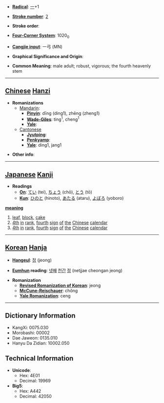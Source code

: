 * '''[[Wiktionary:Chinese radical index| Radical]]''': [[Wiktionary:Chinese radical index 一|一]]+1

* '''[[Wiktionary:Chinese total strokes index|Stroke number]]''': [[Wiktionary:Chinese total strokes index 2|2]]

* '''Stroke order''': 

* '''[[Wiktionary:Chinese four corner index|Four-Corner System]]''': 1020<sub>0</sub>

* '''[[Wiktionary:Chinese Cangjie index|Cangjie input]]''': 一弓 (MN)

* '''Graphical Significance and Origin''': 

* '''Common Meaning''': male adult; robust, vigorous; the fourth heavenly stem

----

== [[Chinese]] [[Hanzi]] ==

* '''Romanizations'''
** [[Mandarin]]:
*** '''[[Pinyin]]''': dīng (ding1), zhēng (zheng1)
*** '''[[Wade-Giles]]''': ting<sup>1</sup>, cheng<sup>1</sup>
*** '''[[Yale]]''': 
**[[Cantonese]]
***'''[[Jyutping]]''':
***'''[[Penkyamp]]''': 
***'''[[Yale]]''': ding1, jang1

* '''Other info''': 

----

== [[Japanese]] [[Kanji]] ==

* '''Readings'''
** '''[[On]]''': [[てい]] (tei), [[ちょう]] (chō), [[とう]] (tō)
** '''[[Kun]]''': [[ひのと]] (hinoto), [[あたる]] (ataru), [[よぼろ]] (yoboro)

'''[[meaning]]'''
# [[leaf]], [[block]], [[cake]]
# [[4th]] [[in]] [[rank]], [[fourth]] [[sign]] [[of]] [[the]] [[Chinese]] [[calendar]]
# [[4th]] [[in]] [[rank]], [[fourth]] [[sign]] [[of]] [[the]] [[Chinese]] [[calendar]]

----

== [[Korean]] [[Hanja]] ==

* '''[[Hangeul]]''': [[정]] (jeong)

* '''[[Eumhun]] reading''': [[넷째]] [[천간]] [[정]] (netjjae cheongan jeong)

* '''Romanization'''
** '''[[Revised Romanization of Korean]]''': jeong
** '''[[McCune-Reischauer]]''': chŏng
** '''[[Yale Romanization]]''': ceng

----

== Dictionary Information ==

* KangXi: 0075.030
* Morobashi: 00002
* Dae Jaweon: 0135.010
* Hanyu Da Zidian: 10002.050

== Technical Information ==

* '''Unicode''':
** Hex: 4E01
** Decimal: 19969
* '''Big5''':
** Hex: A442
** Decimal: 42050
